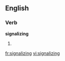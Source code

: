 
==English==

===Verb===
'''signalizing'''

# {{present participle of|[[signalize]]}}

[[fr:signalizing]]
[[vi:signalizing]]